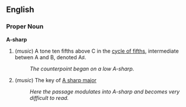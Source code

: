==English==

===Proper Noun===
'''A-sharp'''

# (''music'') A tone ten fifths above C in the [[cycle of fifths]], intermediate betwen A and B, denoted A&#9839;.
#: ''The counterpoint began on a low A-sharp.''
# (''music'') The key of [[A sharp major]]
#: ''Here the passage modulates into A-sharp and becomes very difficult to read.''